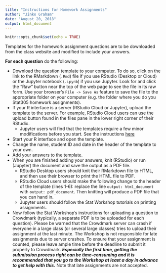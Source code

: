 ```yaml
---
title: "Instructions for Homework Assignments"
author: "Jinko Graham"
date: "August 20, 2018"
output: html_document
---
```


```r
knitr::opts_chunk$set(echo = TRUE)
```

Templates for the homework assignment questions are
to be downloaded from the class website and 
modified to include your answers. 

**For each question** do the following:

* Download the question template to your computer.
To do so, click on the link to the RMarkdown
(`.Rmd`) file if
you use RStudio (Desktop or Cloud) or the 
Jupyter notebook (`.ipynb`) if you use Jupyter.
Look for and click the "Raw" button near the top of the web page to see the 
file in its raw form. Use your browser's 
`File -> Save As`
feature to save the file to the appropriate folder on your computer (e.g. the folder where you do you Stat305 homework assignments).
* If your R interface is a server (RStudio Cloud or
Jupyter), upload the template to the server.
For example, RStudio Cloud users can use the upload button 
found in the files pane in the lower right corner of their RStudio.
    + Jupyter users will find that the templates require a
    few minor modifications before you start. See
    the instructions [here](https://github.com/SFUStatgen/RforStat2/blob/master/SFUStat305/Assignments/Instructions/TemplateMods.pdf)
* Start your R interface and open the template.
* Change the name, student ID and date in the 
header of the template to your own.
* Add your answers to the template.
* When you are finished adding your
answers, knit (RStudio) or run (Jupyter) the 
document and save the output as a PDF file. 
    + RStudio Desktop users should knit their RMarkdown
    file to HTML, and then use their browser to print
    the HTML file to PDF.
    + RStudio Cloud users should 
    make the following change to the header of the template 
    (lines 1-6): replace the line
    `output: html_document` with `output: pdf_document`. Then
    knitting will produce a PDF file that you can hand in.
    + Jupyter users should follow the Stat Workshop 
    tutorials on printing assignments.
* Now follow the Stat Workshop's instructions for
uploading a question to Crowdmark (typically, a separate PDF is to be uploaded for each question). Please be warned that the Crowdmark server can crash if everyone in a large class (or several large classes) tries to upload their assignment at the last minute. The Workshop is not responsible for late assignments due to server crashes. To ensure that your assignment is counted, please leave ample time before the deadline to submit it properly to Crowdmark. ***Especially the first time, getting the submission process right can be time-consuming and it is recommended that you go to the Workshop at least a day in advance to get help with this.*** Note that late assignments are not accepted.

